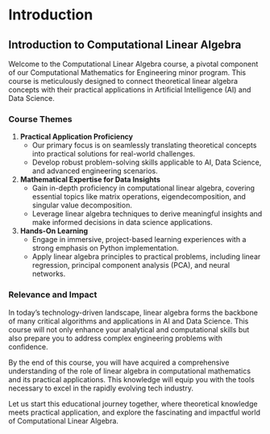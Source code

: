# Introduction

## Introduction to Computational Linear Algebra

Welcome to the Computational Linear Algebra course, a pivotal component of our Computational Mathematics for Engineering minor program. This course is meticulously designed to connect theoretical linear algebra concepts with their practical applications in Artificial Intelligence (AI) and Data Science.

### Course Themes

1. **Practical Application Proficiency**
   - Our primary focus is on seamlessly translating theoretical concepts into practical solutions for real-world challenges.
   - Develop robust problem-solving skills applicable to AI, Data Science, and advanced engineering scenarios.

2. **Mathematical Expertise for Data Insights**
   - Gain in-depth proficiency in computational linear algebra, covering essential topics like matrix operations, eigendecomposition, and singular value decomposition.
   - Leverage linear algebra techniques to derive meaningful insights and make informed decisions in data science applications.

3. **Hands-On Learning**
   - Engage in immersive, project-based learning experiences with a strong emphasis on Python implementation.
   - Apply linear algebra principles to practical problems, including linear regression, principal component analysis (PCA), and neural networks.

### Relevance and Impact

In today's technology-driven landscape, linear algebra forms the backbone of many critical algorithms and applications in AI and Data Science. This course will not only enhance your analytical and computational skills but also prepare you to address complex engineering problems with confidence.

By the end of this course, you will have acquired a comprehensive understanding of the role of linear algebra in computational mathematics and its practical applications. This knowledge will equip you with the tools necessary to excel in the rapidly evolving tech industry.

Let us start this educational journey together, where theoretical knowledge meets practical application, and explore the fascinating and impactful world of Computational Linear Algebra.
